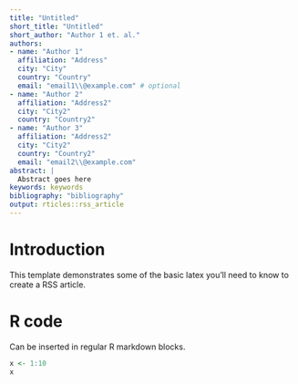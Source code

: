 ---
title: "Untitled"
short_title: "Untitled"
short_author: "Author 1 et. al."
authors: 
- name: "Author 1"
  affiliation: "Address"
  city: "City"
  country: "Country"
  email: "email1\\@example.com" # optional
- name: "Author 2"
  affiliation: "Address2"
  city: "City2"
  country: "Country2"
- name: "Author 3"
  affiliation: "Address2"
  city: "City2"
  country: "Country2"
  email: "email2\\@example.com"
abstract: |
  Abstract goes here
keywords: keywords
bibliography: "bibliography"
output: rticles::rss_article
---

# Introduction

This template demonstrates some of the basic latex you'll need to know to create a RSS article.

# R code

Can be inserted in regular R markdown blocks.

```{r}
x <- 1:10
x
```
